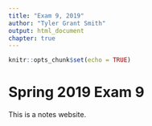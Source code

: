 ```yaml
---
title: "Exam 9, 2019"
author: "Tyler Grant Smith"
output: html_document
chapter: true
---
```


```r
knitr::opts_chunk$set(echo = TRUE)
```

# Spring 2019 Exam 9

This is a notes website.